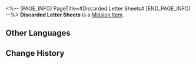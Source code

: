 <%-- [PAGE_INFO]
PageTitle=#Discarded Letter Sheets#
[END_PAGE_INFO] --%>
{{Item Infobox
|id          = 140373
|image       = Item Discarded Letter Sheets.png
|type        = Mission Item
|invCategory = Missions
|rarity      = 3
|effect      = 
|description = A stack of discarded, unused letter paper. The owner seems to have written a few pages before stopping, much like a sudden and transient enthusiasm for learning.
}}
'''Discarded Letter Sheets''' is a [[Mission Item]].

==Other Languages==
{{Other Languages
|en   = Discarded Letter Sheets
|zhs  = 废弃的信纸
|zht  = 廢棄的信紙
|ja   = 廃棄された便箋
|ko   = 버려진 편지지
|es   = Papel de carta desechado
|fr   = Feuilles de papier à lettre
|ru   = Выброшенная бумага
|th   = กระดาษจดหมายที่ถูกทิ้ง
|vi   = Giấy Viết Thư Bỏ Xó
|de   = Weggeworfenes Briefpapier
|id   = Surat yang Dibuang
|pt   = Papeis de Carta Descartados
}}

==Change History==
{{Change History|1.5}}
